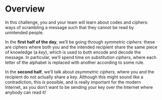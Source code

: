 # Overview {.unnumbered}

In this challenge, you and your team will learn about codes and ciphers: ways of scrambling a message such that they cannot be read by unintended people.

In the **first half of the day**, we'll be going through *symmetric ciphers*: these are ciphers where both you and the intended recipient share the same piece of knowledge (a *key*), which is used to both encode and decode the message.
In particular, we'll spend time on *substitution ciphers*, where each letter of the alphabet is replaced with another according to some rule.

In the **second half**, we'll talk about *asymmetric ciphers*, where you and the recipient do not actually share a key.
Although this might sound like a contradiction, this *is* possible, and is really important for the modern Internet, as you don't want to be sending your key over the Internet where anybody can read it!
